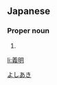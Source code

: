 ==Japanese==
{{ja-kanjitab|義|明}}

===Proper noun===
{{ja-pos|proper|よしあき}}

# {{given name|male|lang=ja}}

[[Category:Japanese male given names|よしあき]]

[[li:義明]]